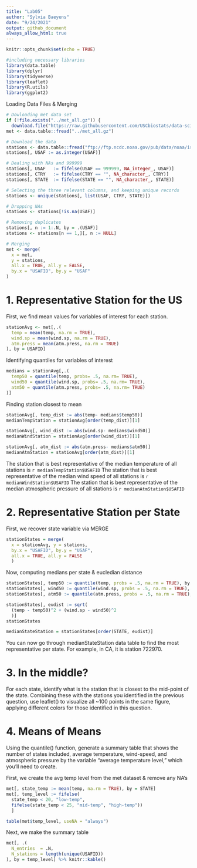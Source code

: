 ```yaml
---
title: "Lab05"
author: "Sylvia Baeyens"
date: "9/24/2021"
output: github_document
always_allow_html: true
---
```


```r
knitr::opts_chunk$set(echo = TRUE)
```

```r
#including necessary libraries
library(data.table)
library(dplyr)
library(tidyverse)
library(leaflet)
library(R.utils)
library(ggplot2)
```

Loading Data Files & Merging
```r
# Dowloading met data set
if (!file.exists("../met_all.gz")) {
  download.file("https://raw.githubusercontent.com/USCbiostats/data-science-data/master/02_met/met_all.gz", "../met_all.gz", method="libcurl", timeout = 60)}
met <- data.table::fread("../met_all.gz")

# Download the data
stations <- data.table::fread("ftp://ftp.ncdc.noaa.gov/pub/data/noaa/isd-history.csv")
stations[, USAF := as.integer(USAF)]

# Dealing with NAs and 999999
stations[, USAF   := fifelse(USAF == 999999, NA_integer_, USAF)]
stations[, CTRY   := fifelse(CTRY == "", NA_character_, CTRY)]
stations[, STATE  := fifelse(STATE == "", NA_character_, STATE)]

# Selecting the three relevant columns, and keeping unique records
stations <- unique(stations[, list(USAF, CTRY, STATE)])

# Dropping NAs
stations <- stations[!is.na(USAF)]

# Removing duplicates
stations[, n := 1:.N, by = .(USAF)]
stations <- stations[n == 1,][, n := NULL]

# Merging
met <- merge(
  x = met,
  y = stations,
  all.x = TRUE, all.y = FALSE,
  by.x = "USAFID", by.y = "USAF"
)
```

# 1. Representative Station for the US

First, we find mean values for variables of interest for each station.
```r
stationAvg <- met[,.(
  temp = mean(temp, na.rm = TRUE),
  wind.sp = mean(wind.sp, na.rm = TRUE),
  atm.press = mean(atm.press, na.rm = TRUE)
), by = USAFID]
```

Identifying quantiles for variables of interest
```r
medians = stationAvg[,.(
  temp50 = quantile(temp, probs= .5, na.rm= TRUE),
  wind50 = quantile(wind.sp, probs= .5, na.rm= TRUE),
  atm50 = quantile(atm.press, probs= .5, na.rm= TRUE)
)]
```

Finding station closest to mean
```r
stationAvg[, temp_dist := abs(temp- medians$temp50)]
medianTempStation = stationAvg[order(temp_dist)][1]

stationAvg[, wind_dist := abs(wind.sp- medians$wind50)]
medianWindStation = stationAvg[order(wind_dist)][1]

stationAvg[, atm_dist := abs(atm.press- medians$atm50)]
medianAtmStation = stationAvg[order(atm_dist)][1]
```

The station that is best representative of the median temperature of all stations is `r medianTempStation$USAFID`
The station that is best representative of the median wind speed of all stations is `r medianWindStation$USAFID`
The station that is best representative of the median atmospheric pressure of all stations is `r medianAtmStation$USAFID`

# 2. Representative Station per State

First, we recover state variable via MERGE
```r
stationStates = merge(
  x = stationAvg, y = stations,
  by.x = "USAFID", by.y = "USAF",
  all.x = TRUE, all.y = FALSE
  )
```

Now, computing medians per state & eucledian distance
```r
stationStates[, temp50 := quantile(temp, probs = .5, na.rm = TRUE), by = STATE]
stationStates[, wind50 := quantile(wind.sp, probs = .5, na.rm = TRUE), by = STATE]
stationStates[, atm50 := quantile(atm.press, probs = .5, na.rm = TRUE), by = STATE]

stationStates[, eudist := sqrt(
  (temp - temp50)^2 + (wind.sp - wind50)^2
  )]
stationStates

medianStateStation = stationStates[order(STATE, eudist)]
```

You can now go through medianStateStation data table to find the most representative per state. For example, in CA, it is station 722970.

# 3. In the middle?

For each state, identify what is the station that is closest to the mid-point of the state. Combining these with the stations you identified in the previous question, use leaflet() to visualize all ~100 points in the same figure, applying different colors for those identified in this question.


# 4. Means of Means

Using the quantile() function, generate a summary table that shows the number of states included, average temperature, wind-speed, and atmospheric pressure by the variable “average temperature level,” which you’ll need to create.

First, we create the avg temp level from the met dataset & remove any NA's
```r
met[, state_temp := mean(temp, na.rm = TRUE), by = STATE]
met[, temp_level := fifelse(
  state_temp < 20, "low-temp", 
  fifelse(state_temp < 25, "mid-temp", "high-temp"))
  ]

table(met$temp_level, useNA = "always")
```

Next, we make the summary table
```r
met[, .(
  N_entries  = .N,
  N_stations = length(unique(USAFID))
), by = temp_level] %>% knitr::kable()
```




